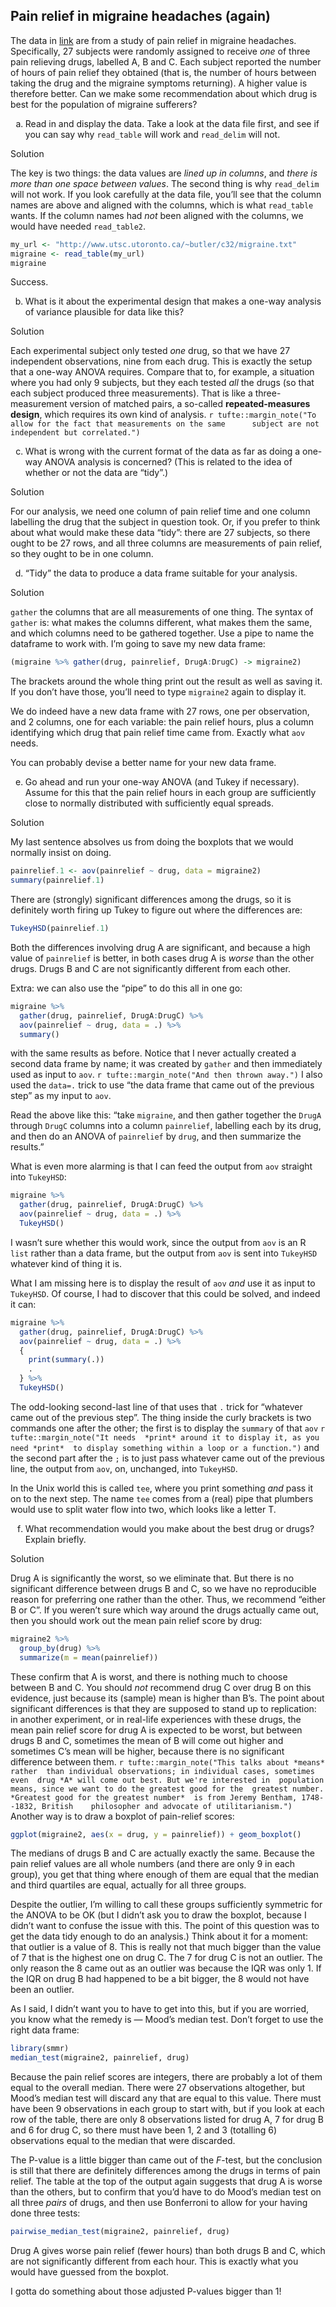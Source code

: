 ##  Pain relief in migraine headaches (again)


 The data in
[link](http://www.utsc.utoronto.ca/~butler/c32/migraine.txt) are from a
study of pain relief in migraine headaches. Specifically, 27 subjects
were randomly assigned to receive *one* of three pain relieving
drugs, labelled A, B and C. Each subject reported the number of hours
of pain relief they obtained (that is, the number of hours between
taking the drug and the migraine symptoms returning). A higher value
is therefore better. Can we make some recommendation about which drug
is best for the population of migraine sufferers?



(a) Read in and display the data. Take a look at the data
file first, and see if you can say why `read_table` will
work and `read_delim` will not.


Solution


The key is two things: the data values are *lined up in        columns*, and 
*there is more than one space between  values*. 
The second thing is why `read_delim` will not
work. If you look carefully at the data file, you'll see that
the column names are above and aligned with the columns, which
is what `read_table` wants. If the column names had
*not* been aligned with the columns, we would have needed
`read_table2`. 
```r
my_url <- "http://www.utsc.utoronto.ca/~butler/c32/migraine.txt"
migraine <- read_table(my_url)
migraine
```

 

Success.



(b) What is it about the experimental design that makes a one-way
analysis of variance plausible for data like this?


Solution


Each experimental subject only tested *one* drug, so that
we have 27 independent observations, nine from each drug. This
is exactly the setup that a one-way ANOVA requires. 
Compare that to, for example, a situation where you had only 9
subjects, but they each tested *all* the drugs (so that
each subject produced three measurements). That is like a
three-measurement version of matched pairs, a so-called
**repeated-measures design**, which requires its own kind
of analysis.
`r tufte::margin_note("To allow for the fact that measurements on the same      subject are not independent but correlated.")` 



(c) What is wrong with the current format of the data as far as
doing a one-way ANOVA analysis is concerned? (This is related to the
idea of whether or not the data are "tidy".)


Solution


For our analysis, we need one column of pain relief time and one
column labelling the drug that the subject in question took. 
Or, if you prefer to think about what would make these data
"tidy": there are 27 subjects, so there ought to be 27 rows,
and all three columns are measurements of pain relief, so they
ought to be in one column.



(d) "Tidy" the data to produce a data frame suitable for your
analysis. 


Solution


`gather` the columns that are all measurements of one
thing.
The syntax of `gather` is: what
makes the columns different, what makes them the same, and which
columns need to be gathered together. Use a pipe to name the
dataframe to work with. I'm going to save my new data frame:
```r
(migraine %>% gather(drug, painrelief, DrugA:DrugC) -> migraine2)
```

 

The brackets around the whole thing print out the result as well as
saving it. If you don't have those, you'll need to type
`migraine2` again to display it.

We do indeed have a new data frame with 27 rows, one per observation,
and 2 columns, one for each variable: the pain relief hours, plus a
column identifying which drug that pain relief time came from. Exactly
what `aov` needs.

You can probably devise a better name for your new data frame.



(e) Go ahead and run your one-way ANOVA (and Tukey if
necessary). Assume for this that the pain relief hours in each group
are sufficiently close to normally distributed with sufficiently
equal spreads.


Solution


My last sentence absolves us from doing the boxplots that we
would normally insist on doing. 
```r
painrelief.1 <- aov(painrelief ~ drug, data = migraine2)
summary(painrelief.1)
```

 

There are (strongly) significant differences among the drugs, so it is
definitely worth firing up Tukey to figure out where the differences are:

```r
TukeyHSD(painrelief.1)
```

 

Both the differences involving drug A are significant, and because a
high value of `painrelief` is better, in both cases drug A is
*worse* than the other drugs. Drugs B and C are not significantly
different from each other.

Extra: we can also use the "pipe" to do this all in one go:

```r
migraine %>%
  gather(drug, painrelief, DrugA:DrugC) %>%
  aov(painrelief ~ drug, data = .) %>%
  summary()
```

 

with the same results as before. Notice that I never actually created
a second data frame by name; it was created by `gather` and
then immediately used as input to `aov`.
`r tufte::margin_note("And then thrown away.")` 
I also used the
`data=.` trick to use "the data frame that came out of the previous step" as my input to `aov`.

Read the above like this: "take `migraine`, and then gather together the `DrugA` through `DrugC` columns into a column `painrelief`, labelling each by its drug, and then do an ANOVA of `painrelief` by `drug`, and then summarize the results."

What is even more alarming is that I can feed the output from
`aov` straight into `TukeyHSD`:

```r
migraine %>%
  gather(drug, painrelief, DrugA:DrugC) %>%
  aov(painrelief ~ drug, data = .) %>%
  TukeyHSD()
```

 

I wasn't sure whether this would work, since the output from
`aov` is an R `list` rather than a data frame, but the
output from `aov` is sent into `TukeyHSD` whatever
kind of thing it is.

What I am missing here is to display the result of `aov`
*and* use it as input to `TukeyHSD`. Of course, I had to
discover that this could be solved, and indeed it can:

```r
migraine %>%
  gather(drug, painrelief, DrugA:DrugC) %>%
  aov(painrelief ~ drug, data = .) %>%
  {
    print(summary(.))
    .
  } %>%
  TukeyHSD()
```

 

The odd-looking second-last line of that uses that `.` trick
for "whatever came out of the previous step". The thing inside the
curly brackets is two commands one after the other; the first is to
display the `summary` of that `aov`
`r tufte::margin_note("It needs  *print* around it to display it, as you need *print*  to display something within a loop or a function.")` 
and the second
part after the `;` is to just pass whatever came out of the
previous line, the output from `aov`, on, unchanged, into
`TukeyHSD`. 

In the Unix world this is called `tee`,
where you print something *and* pass it on to the next step. The
name `tee` comes from a (real) pipe that plumbers would use to
split water flow into two, which looks like a letter T.



(f) What recommendation would you make about the best drug or
drugs? Explain briefly.


Solution


Drug A is significantly the worst, so we eliminate that. But
there is no significant difference between drugs B and C, so we
have no reproducible reason for preferring one rather than the
other. Thus, we recommend "either B or C". 
If you weren't sure which way around the drugs actually came
out, then you should work out the mean pain relief score by
drug:

```r
migraine2 %>%
  group_by(drug) %>%
  summarize(m = mean(painrelief))
```

 
These confirm that A is worst, and there is nothing much to choose
between B and C.
You should *not* recommend drug C over drug B on this evidence,
just because its (sample) mean is higher than B's. The point about significant
differences is that they are supposed to stand up to replication: in
another experiment, or in real-life experiences with these drugs, the
mean pain relief score for drug A is expected to be worst, but between
drugs B and C, sometimes the mean of B will come out higher and
sometimes C's mean will be higher, because there is no significant
difference between them.
`r tufte::margin_note("This talks about *means* rather  than individual observations; in individual cases, sometimes even  drug *A* will come out best. But we're interested in  population means, since we want to do the greatest good for the  greatest number. *Greatest good for the greatest number*  is from Jeremy Bentham, 1748--1832, British    philosopher and advocate of utilitarianism.")`
Another way is to draw a boxplot of pain-relief scores:

```r
ggplot(migraine2, aes(x = drug, y = painrelief)) + geom_boxplot()
```

 

The medians of drugs B and C are actually exactly the same. Because
the pain relief values are all whole numbers (and there are only 9 in
each group), you get that thing where enough of them are equal that
the median and third quartiles are equal, actually for all three
groups. 

Despite the outlier, I'm willing to call these groups sufficiently
symmetric for the ANOVA to be OK (but I didn't ask you to draw the
boxplot, because I didn't want to confuse the issue with this. The
point of this question was to get the data tidy enough to do an
analysis.) Think about it for a moment: that outlier is a value of 8.
This is really not that much bigger than the value of 7 that is the
highest one on drug C. The 7 for drug C is not an outlier. The only
reason the 8 came out as an outlier was because the IQR was only 1. If
the IQR on drug B had happened to be a bit bigger, the 8 would not
have been an outlier. 

As I said, I didn't want you to have to get into this, but if you are
worried, you know what the remedy is --- Mood's median test. Don't
forget to use the right data frame:

```r
library(smmr)
median_test(migraine2, painrelief, drug)
```

 

Because the pain relief scores are integers, there are probably a lot
of them equal to the overall median. There were 27 observations
altogether, but Mood's median test will discard any that are equal to
this value. There must have been 9 observations in each group to start
with, but if you look at each row of the table, there are only 8
observations listed for drug A, 7 for drug B and 6 for drug C, so
there must have been 1, 2 and 3 (totalling 6) observations equal to
the median that were discarded.

The P-value is a little bigger than came out of the $F$-test, but the
conclusion is still that there are definitely differences among the
drugs in terms of pain relief. The table at the top of the output
again suggests that drug A is worse than the others, but to confirm
that you'd have to do Mood's median test on all three *pairs* of
drugs, and then use Bonferroni to allow for your having done three tests:

```r
pairwise_median_test(migraine2, painrelief, drug)
```

 

Drug A gives worse pain relief (fewer hours) than both drugs B and C,
which are not significantly different from each hour. This is exactly
what you would have guessed from the boxplot.

I gotta do something about those adjusted P-values bigger than 1!




